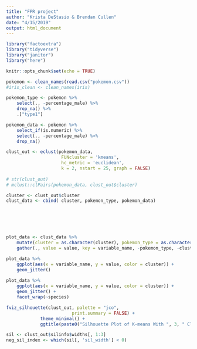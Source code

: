 ```yaml
---
title: "FPR project"
author: "Krista DeStasio & Brendan Cullen"
date: "4/15/2019"
output: html_document
---
```


```r
library("factoextra")
library("tidyverse")
library("janitor")
library("here")

knitr::opts_chunk$set(echo = TRUE)
```

```r
pokemon <- clean_names(read.csv("pokemon.csv"))
#iris_clean <- clean_names(iris)

pokemon_type <- pokemon %>% 
    select(., -percentage_male) %>% 
    drop_na() %>% 
    .["type1"]

pokemon_data <- pokemon %>% 
    select_if(is.numeric) %>% 
    select(., -percentage_male) %>% 
    drop_na()

clust_out <- eclust(pokemon_data, 
                     FUNcluster = 'kmeans', 
                     hc_metric = 'euclidean',
                     k = 2, nstart = 25, graph = FALSE)
 
# str(clust_out)
# mclust::clPairs(pokemon_data, clust_out$cluster)

cluster <- clust_out$cluster
clust_data <- cbind( cluster, pokemon_type, pokemon_data)






plot_data <- clust_data %>% 
    mutate(cluster = as.character(cluster), pokemon_type = as.character(pokemon_type)) %>% 
    gather(., value = value, key = variable_name, -pokemon_type, -cluster) 

plot_data %>% 
    ggplot(aes(x = variable_name, y = value, color = cluster)) +
    geom_jitter()
    
plot_data %>% 
    ggplot(aes(x = variable_name, y = value, color = cluster)) +
    geom_jitter() + 
    facet_wrap(~species)

fviz_silhouette(clust_out, palette = "jco",
                         print.summary = FALSE) + 
             theme_minimal() + 
             ggtitle(paste0("Silhouette Plot of K-means With ", 3, " Clusters"))

sil <- clust_out$silinfo$widths[, 1:3]
neg_sil_index <- which(sil[, 'sil_width'] < 0)
```

